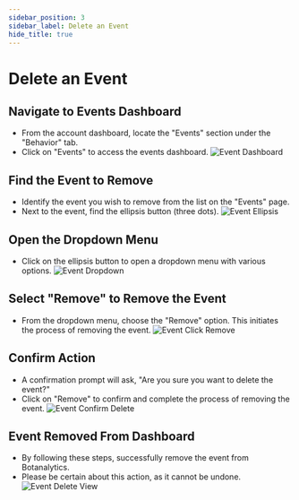 ```yaml
---
sidebar_position: 3
sidebar_label: Delete an Event
hide_title: true
---
```



# Delete an Event

## Navigate to Events Dashboard

- From the account dashboard, locate the "Events" section under the "Behavior" tab.
- Click on "Events" to access the events dashboard.
  <img src={EventDashboard} alt="Event Dashboard" />

## Find the Event to Remove

- Identify the event you wish to remove from the list on the "Events" page.
- Next to the event, find the ellipsis button (three dots).
  <img src={EventEllipsis} alt="Event Ellipsis" />

## Open the Dropdown Menu

- Click on the ellipsis button to open a dropdown menu with various options.
  <img src={EventDropdown} alt="Event Dropdown" />

## Select "Remove" to Remove the Event

- From the dropdown menu, choose the "Remove" option. This initiates the process of removing the event.
  <img src={EventClickRemove} alt="Event Click Remove" />

## Confirm Action 

- A confirmation prompt will ask, "Are you sure you want to delete the event?"
- Click on "Remove" to confirm and complete the process of removing the event.
  <img src={EventConfirmDelete} alt="Event Confirm Delete" />

## Event Removed From Dashboard 

- By following these steps, successfully remove the event from Botanalytics.
- Please be certain about this action, as it cannot be undone.
  <img src={EventDeleteView} alt="Event Delete View" />
